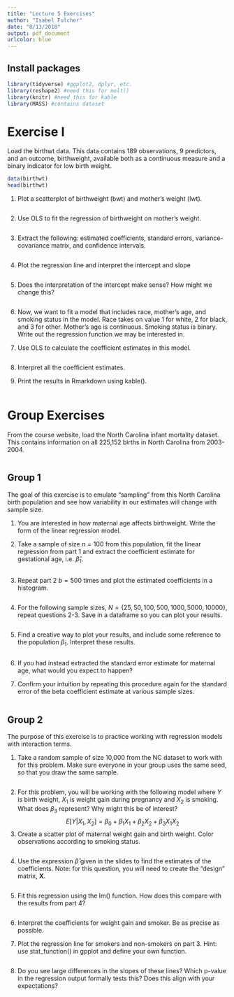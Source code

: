 ```yaml
---
title: "Lecture 5 Exercises"
author: "Isabel Fulcher"
date: "8/13/2018"
output: pdf_document
urlcolor: blue
---
```


## Install packages 
```r
library(tidyverse) #ggplot2, dplyr, etc.
library(reshape2) #need this for melt() 
library(knitr) #need this for kable
library(MASS) #contains dataset
```

# Exercise I

Load the birthwt data. This data contains 189 observations, 9 predictors, and an outcome, birthweight, available both as a continuous measure and a binary indicator for low birth weight.

```r
data(birthwt)
head(birthwt)
```

1. Plot a scatterplot of birthweight (bwt) and mother's weight (lwt). 
```r
```

2. Use OLS to fit the regression of birthweight on mother's weight.  
```r
``` 


3. Extract the following: estimated coefficients, standard errors, variance-covariance matrix, and confidence intervals. 
```r
```


4. Plot the regression line and interpret the intercept and slope  
```r
```



5. Does the interpretation of the intercept make sense? How might we change this?

```r
```

6. Now, we want to fit a model that includes race, mother's age, and smoking status in the model. Race takes on value 1 for white, 2 for black, and 3 for other. Mother's age is continuous. Smoking status is binary. Write out the regression function we may be interested in. 


7. Use OLS to calculate the coefficient estimates in this model. 
```r
```

8. Interpret all the coefficient estimates.

9. Print the results in Rmarkdown using kable().
```r
```

\newpage


# Group Exercises 
From the course website, load the North Carolina infant mortality dataset. This contains information on all 225,152 births in North Carolina from 2003-2004. 

```r
```

## Group 1
The goal of this exercise is to emulate "sampling" from this North Carolina birth population and see how variability in our estimates will change with sample size. 

1. You are interested in how maternal age affects birthweight. Write the form of the linear regression model. 

2. Take a sample of size $n=100$ from this population, fit the linear regression from part 1 and extract the coefficient estimate for gestational age, i.e. $\hat{\beta}_1$. 
```r

```

3. Repeat part 2 $b=500$ times and plot the estimated coefficients in a histogram.
```r
```

4. For the following sample sizes, $N=\{25, 50, 100, 500, 1000, 5000, 10000\}$, repeat questions 2-3. Save in a dataframe so you can plot your results.  
```r
```

5. Find a creative way to plot your results, and include some reference to the population $\beta_1$. Interpret these results. 
```r
```

6. If you had instead extracted the standard error estimate for maternal age, what would you expect to happen? 

7. Confirm your intuition by repeating this procedure again for the standard error of the beta coefficient estimate at various sample sizes. 
```r

```

## Group 2 
The purpose of this exercise is to practice working with regression models with interaction terms.

1. Take a random sample of size 10,000 from the NC dataset to work with for this problem. Make sure everyone in your group uses the same seed, so that you draw the same sample.
```r
```

2. For this problem, you will be working with the following model where $Y$ is birth weight, $X_1$ is weight gain during pregnancy and $X_2$ is smoking. What does $\beta_3$ represent? Why might this be of interest?
$$ E[Y | X_1, X_2] = \beta_0 + \beta_1 X_1 + \beta_2 X_2 + \beta_3 X_1 X_2 $$
3. Create a scatter plot of maternal weight gain and birth weight. Color observations according to smoking status. 
```r

```

4. Use the expression $\hat{\beta}$ given in the slides to find the estimates of the coefficients. Note: for this question, you will need to create the "design" matrix, $\mathbf{X}$. 
```r

```

5. Fit this regression using the lm() function. How does this compare with the results from part 4? 
```r

```

6. Interpret the coefficients for weight gain and smoker. Be as precise as possible. 

7. Plot the regression line for smokers and non-smokers on part 3. Hint: use stat_function() in gpplot and define your own function.
```r

```

8. Do you see large differences in the slopes of these lines? Which p-value in the regression output formally tests this? Does this align with your expectations?


